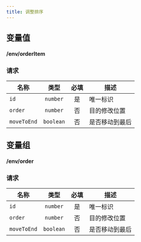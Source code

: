 ```yaml
---
title: 调整排序
---
```


## 变量值

#### <PUT>/env/orderItem</PUT>

### 请求

<APITable>

| 名称 | 类型 | 必填 | 描述 |
| --- | :-: | :-: | --- |
| `id` | `number` | 是 | 唯一标识 |
| `order` | `number` | 否 | 目的修改位置 |
| `moveToEnd` | `boolean` | 否 | 是否移动到最后 |

</APITable>


## 变量组

#### <PUT>/env/order</PUT>

### 请求

<APITable>

| 名称 | 类型 | 必填 | 描述 |
| --- | :-: | :-: | --- |
| `id` | `number` | 是 | 唯一标识 |
| `order` | `number` | 否 | 目的修改位置 |
| `moveToEnd` | `boolean` | 否 | 是否移动到最后 |

</APITable>
